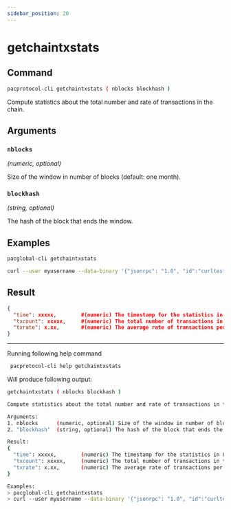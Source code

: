 ```yaml
---
sidebar_position: 20
---
```


# getchaintxstats
## Command

```bash
pacprotocol-cli getchaintxstats ( nblocks blockhash )
```

Compute statistics about the total number and rate of transactions in the chain.



## Arguments

### `nblocks` 
*(numeric, optional)*

Size of the window in number of blocks (default: one month).


### `blockhash` 
*(string, optional)*

The hash of the block that ends the window.


## Examples
```bash
pacglobal-cli getchaintxstats 
```

```bash
curl --user myusername --data-binary '{"jsonrpc": "1.0", "id":"curltest", "method": "getchaintxstats", "params": [2016] }' -H 'content-type: text/plain;' http://127.0.0.1:1111/
```
## Result
```json
{
  "time": xxxxx,        #(numeric) The timestamp for the statistics in UNIX format.
  "txcount": xxxxx,     #(numeric) The total number of transactions in the chain up to that point.
  "txrate": x.xx,       #(numeric) The average rate of transactions per second in the window.
}
```


___

Running following help command
```bash
 pacprotocol-cli help getchaintxstats
```
Will produce following output:


```bash
getchaintxstats ( nblocks blockhash )

Compute statistics about the total number and rate of transactions in the chain.

Arguments:
1. nblocks      (numeric, optional) Size of the window in number of blocks (default: one month).
2. "blockhash"  (string, optional) The hash of the block that ends the window.

Result:
{
  "time": xxxxx,        (numeric) The timestamp for the statistics in UNIX format.
  "txcount": xxxxx,     (numeric) The total number of transactions in the chain up to that point.
  "txrate": x.xx,       (numeric) The average rate of transactions per second in the window.
}

Examples:
> pacglobal-cli getchaintxstats 
> curl --user myusername --data-binary '{"jsonrpc": "1.0", "id":"curltest", "method": "getchaintxstats", "params": [2016] }' -H 'content-type: text/plain;' http://127.0.0.1:1111/

```

